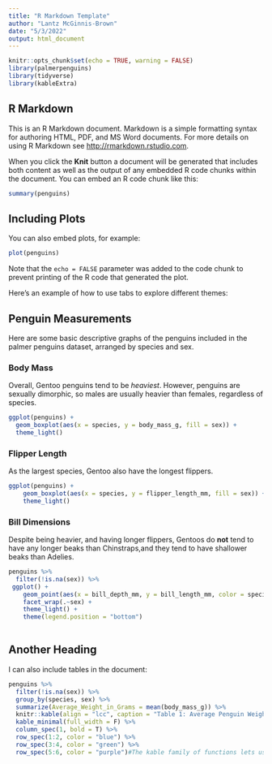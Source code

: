 ---
title: "R Markdown Template"
author: "Lantz McGinnis-Brown"
date: "5/3/2022"
output: html_document
---

```{r setup, include=FALSE}
knitr::opts_chunk$set(echo = TRUE, warning = FALSE)
library(palmerpenguins)
library(tidyverse)
library(kableExtra)
```

## R Markdown

This is an R Markdown document. Markdown is a simple formatting syntax for authoring HTML, PDF, and MS Word documents. For more details on using R Markdown see <http://rmarkdown.rstudio.com>.

When you click the **Knit** button a document will be generated that includes both content as well as the output of any embedded R code chunks within the document. You can embed an R code chunk like this:

```{r penguins}
summary(penguins)
```

## Including Plots

You can also embed plots, for example:

```{r pressure, echo=FALSE}
plot(penguins)
```

Note that the `echo = FALSE` parameter was added to the code chunk to prevent printing of the R code that generated the plot.

Here's an example of how to use tabs to explore different themes:

## Penguin Measurements {.tabset}
Here are some basic descriptive graphs of the penguins included in the palmer penguins dataset, arranged by species and sex.

### Body Mass

Overall, Gentoo penguins tend to be *heaviest*. However, penguins are sexually dimorphic, so males are usually heavier than females, regardless of species.

```{r}
ggplot(penguins) +
  geom_boxplot(aes(x = species, y = body_mass_g, fill = sex)) +
  theme_light()
```

### Flipper Length

As the largest species, Gentoo also have the longest flippers.

```{r}
ggplot(penguins) +
    geom_boxplot(aes(x = species, y = flipper_length_mm, fill = sex)) +
    theme_light()
```

### Bill Dimensions

Despite being heavier, and having longer flippers, Gentoos do **not** tend to have any longer beaks than Chinstraps,and they tend to have shallower beaks than Adelies.

```{r}
penguins %>%
  filter(!is.na(sex)) %>%
 ggplot() +
    geom_point(aes(x = bill_depth_mm, y = bill_length_mm, color = species)) +
    facet_wrap(.~sex) +
    theme_light() +
    theme(legend.position = "bottom")
    
```

##  Another Heading
I can also include tables in the document:
```{r}
penguins %>%
  filter(!is.na(sex)) %>%
  group_by(species, sex) %>%
  summarize(Average_Weight_in_Grams = mean(body_mass_g)) %>%
  knitr::kable(align = "lcc", caption = "Table 1: Average Penguin Weights by Species and Sex") %>%
  kable_minimal(full_width = F) %>%
  column_spec(1, bold = T) %>%
  row_spec(1:2, color = "blue") %>%
  row_spec(3:4, color = "green") %>%
  row_spec(5:6, color = "purple")#The kable family of functions lets us build tables in html format.
  
```


